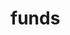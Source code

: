 # funds


<ul className="grid grid-cols-1 md:grid-cols-2 lg:grid-cols-3 xl:grid-cols-4 gap-4 -ml-6">
<ReferenceCard
    title="Carbon"
    description="Search mstarpy for carbon metrics"
    url="/sdk/reference/funds/carbon"
    chevron={false}
/>
<ReferenceCard
    title="Exclusion"
    description="Search mstarpy exclusion policy in esgData"
    url="/sdk/reference/funds/exclusion"
    chevron={false}
/>
<ReferenceCard
    title="Historical"
    description="Get historical fund, category, index price"
    url="/sdk/reference/funds/historical"
    chevron={false}
/>
<ReferenceCard
    title="Holdings"
    description="Search mstarpy for holdings"
    url="/sdk/reference/funds/holdings"
    chevron={false}
/>
<ReferenceCard
    title="Load"
    description="Search mstarpy for matching funds"
    url="/sdk/reference/funds/load"
    chevron={false}
/>
<ReferenceCard
    title="Search"
    description="Search mstarpy for matching funds"
    url="/sdk/reference/funds/search"
    chevron={false}
/>
<ReferenceCard
    title="Sector"
    description="Get fund, category, index sector breakdown"
    url="/sdk/reference/funds/sector"
    chevron={false}
/>
</ul>
